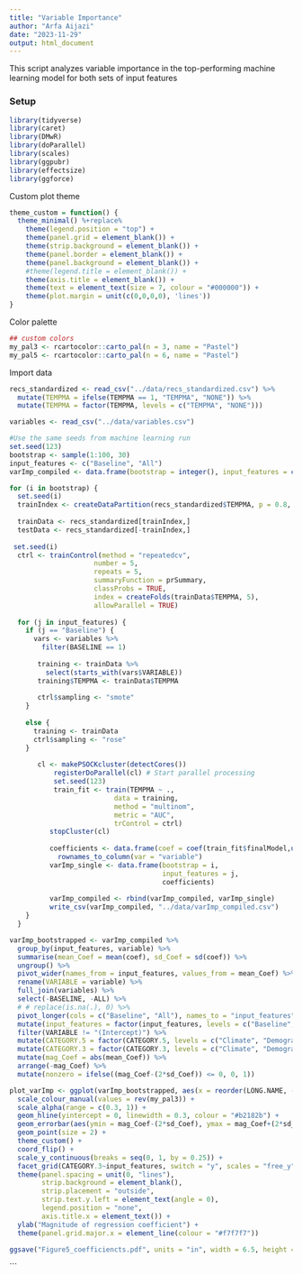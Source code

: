 ```yaml
---
title: "Variable Importance"
author: "Arfa Aijazi"
date: "2023-11-29"
output: html_document
---
```


This script analyzes variable importance in the top-performing machine learning model for both sets of input features

### Setup
```r
library(tidyverse)
library(caret)
library(DMwR)
library(doParallel)
library(scales)
library(ggpubr)
library(effectsize)
library(ggforce)
```
Custom plot theme
```r
theme_custom = function() {
  theme_minimal() %+replace%
    theme(legend.position = "top") +
    theme(panel.grid = element_blank()) +
    theme(strip.background = element_blank()) +
    theme(panel.border = element_blank()) +
    theme(panel.background = element_blank()) +
    #theme(legend.title = element_blank()) +
    theme(axis.title = element_blank()) +
    theme(text = element_text(size = 7, colour = "#000000")) +
    theme(plot.margin = unit(c(0,0,0,0), 'lines'))
}
```

Color palette
```r
## custom colors
my_pal3 <- rcartocolor::carto_pal(n = 3, name = "Pastel")
my_pal5 <- rcartocolor::carto_pal(n = 6, name = "Pastel")


```

Import data
```r
recs_standardized <- read_csv("../data/recs_standardized.csv") %>%
  mutate(TEMPMA = ifelse(TEMPMA == 1, "TEMPMA", "NONE")) %>%
  mutate(TEMPMA = factor(TEMPMA, levels = c("TEMPMA", "NONE")))

variables <- read_csv("../data/variables.csv")
```

```r
#Use the same seeds from machine learning run
set.seed(123)
bootstrap <- sample(1:100, 30)
input_features <- c("Baseline", "All")
varImp_compiled <- data.frame(bootstrap = integer(), input_features = character(), variable = character(), coef = double())
```

```r
for (i in bootstrap) {
  set.seed(i)
  trainIndex <- createDataPartition(recs_standardized$TEMPMA, p = 0.8, list = FALSE, times = 1)
  
  trainData <- recs_standardized[trainIndex,]
  testData <- recs_standardized[-trainIndex,]
  
 set.seed(i)
  ctrl <- trainControl(method = "repeatedcv",
                     number = 5,
                     repeats = 5,
                     summaryFunction = prSummary,
                     classProbs = TRUE,
                     index = createFolds(trainData$TEMPMA, 5),
                     allowParallel = TRUE)
  
  for (j in input_features) {
    if (j == "Baseline") {
      vars <- variables %>%
        filter(BASELINE == 1)
      
       training <- trainData %>%
         select(starts_with(vars$VARIABLE))
       training$TEMPMA <- trainData$TEMPMA
       
       ctrl$sampling <- "smote"
    }
    
    else {
      training <- trainData
      ctrl$sampling <- "rose"
    }
       
       cl <- makePSOCKcluster(detectCores())
           registerDoParallel(cl) # Start parallel processing
           set.seed(123)
           train_fit <- train(TEMPMA ~ .,
                          data = training,
                          method = "multinom",
                          metric = "AUC",
                          trControl = ctrl)
          stopCluster(cl) 
          
          coefficients <- data.frame(coef = coef(train_fit$finalModel,unlist(train_fit$bestTune))) %>%
            rownames_to_column(var = "variable")
          varImp_single <- data.frame(bootstrap = i,
                                      input_features = j,
                                      coefficients)
        
          varImp_compiled <- rbind(varImp_compiled, varImp_single)
          write_csv(varImp_compiled, "../data/varImp_compiled.csv")
    }
  }

```

```r
varImp_bootstrapped <- varImp_compiled %>%
  group_by(input_features, variable) %>%
  summarise(mean_Coef = mean(coef), sd_Coef = sd(coef)) %>%
  ungroup() %>%
  pivot_wider(names_from = input_features, values_from = mean_Coef) %>%
  rename(VARIABLE = variable) %>%
  full_join(variables) %>%
  select(-BASELINE, -ALL) %>%
  # # replace(is.na(.), 0) %>%
  pivot_longer(cols = c("Baseline", "All"), names_to = "input_features", values_to = "mean_Coef") %>%
  mutate(input_features = factor(input_features, levels = c("Baseline", "All"))) %>%
  filter(VARIABLE != "(Intercept)") %>%
  mutate(CATEGORY.5 = factor(CATEGORY.5, levels = c("Climate", "Demographics", "Construction", "Envelope", "HVAC"))) %>%
  mutate(CATEGORY.3 = factor(CATEGORY.3, levels = c("Climate", "Demographics", "Buildings"))) %>%
  mutate(mag_Coef = abs(mean_Coef)) %>%
  arrange(-mag_Coef) %>%
  mutate(nonzero = ifelse((mag_Coef-(2*sd_Coef)) <= 0, 0, 1))
```



```r
plot_varImp <- ggplot(varImp_bootstrapped, aes(x = reorder(LONG.NAME, -ORDER), y = mag_Coef, colour = input_features, group = input_features, alpha = nonzero)) +
  scale_colour_manual(values = rev(my_pal3)) +
  scale_alpha(range = c(0.3, 1)) +
  geom_hline(yintercept = 0, linewidth = 0.3, colour = "#b2182b") +
  geom_errorbar(aes(ymin = mag_Coef-(2*sd_Coef), ymax = mag_Coef+(2*sd_Coef)), width = 0.2, colour = "#000000", linewidth = 0.2) +
  geom_point(size = 2) +
  theme_custom() +
  coord_flip() +
  scale_y_continuous(breaks = seq(0, 1, by = 0.25)) +
  facet_grid(CATEGORY.3~input_features, switch = "y", scales = "free_y", space = "free_y") +
  theme(panel.spacing = unit(0, "lines"),
        strip.background = element_blank(),
        strip.placement = "outside",
        strip.text.y.left = element_text(angle = 0),
        legend.position = "none",
        axis.title.x = element_text()) +
  ylab("Magnitude of regression coefficient") +
  theme(panel.grid.major.x = element_line(colour = "#f7f7f7"))

ggsave("Figure5_coefficiencts.pdf", units = "in", width = 6.5, height = 4)
```
                 
                     
```
